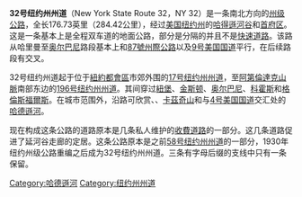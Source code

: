 {{多個問題|
{{expand|time=2015-11-12T18:41:41+00:00}}
{{unreferenced|time=2015-11-12T18:41:41+00:00}}
}}
'''32号纽约州州道'''（New York State Route 32，NY 32）是一条南北方向的[[州级公路|州级公路]]，全长176.73英里（284.42公里），经过[[美国|美国]][[纽约州|纽约州]]的[[哈得遜河谷|哈得遜河谷]]和[[首府区|首府区]]。这是一条基本上是全程双车道的地面公路，部分是分隔的并且不是[[快速道路|快速道路]]。该路从哈里曼至[[奥尔巴尼|奥尔巴尼]]路段基本上和[[87號州際公路|87號州際公路]]以及[[9号美国国道|9号美国国道]]平行，在后续路段有交叉。

32号纽约州道起于位于[[紐約都會區|紐約都會區]]市郊{{le|伍德伯里 (紐約州奧蘭治縣)|Woodbury, Orange County, New York|伍德伯里}}外围{{le|哈里曼 (紐約州)|Harriman, New York|哈里曼}}的[[17号纽约州州道|17号纽约州州道]]，至[[阿第倫達克山脈|阿第倫達克山脈]]南部{{le|哈德遜福爾斯 (紐約州)|Hudson Falls, New York|哈德遜福爾斯}}东边的[[196号纽约州州道|196号纽约州州道]]。其间穿过[[紐堡_(紐約州)|紐堡]]、[[金斯頓_(紐約州)|金斯顿]]、[[奥尔巴尼|奥尔巴尼]]、[[科霍斯_(紐約州)|科霍斯]]和[[格倫斯福爾斯_(紐約州)|格倫斯福爾斯]]。在城市范围外，沿路可欣赏{{link-en|哈德逊高地|Hudson Highlands}}、{{link-en|雄格姆山|Shawangunk Ridge}}、[[卡茲奇山|卡茲奇山]]和与[[4号美国国道|4号美国国道]]交汇处的[[哈德遜河|哈德遜河]]。

现在构成这条公路的道路原本是几条私人维护的[[收費道路|收費道路]]的一部分。这几条道路促进了延河谷走廊的定居。这条公路原本是之前[[58号纽约州州道|58号纽约州州道]]的一部分，1930年纽约州级公路重编之后成为32号纽约州州道。三条有字母后缀的支线中只有一条保留。

[[Category:哈德遜河|Category:哈德遜河]]
[[Category:纽约州州道|Category:纽约州州道]]